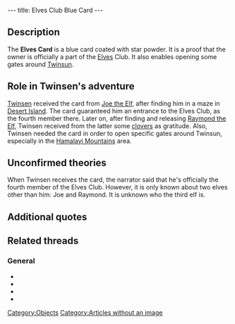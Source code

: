 ---
title: Elves Club Blue Card
---

{{Quote|
Quote=The Elves Club Blue Card. This card is coated with star powder and will allow you to open the doors with blue locks.|
Character=Official description}}

==Description==
The '''Elves Card''' is a blue card coated with star powder. It is a proof that the owner is officially a part of the [[Elves]] Club. It also enables opening some gates around [[Twinsun]].

==Role in Twinsen's adventure==
[[Twinsen]] received the card from [[Joe the Elf]], after finding him in a maze in [[Desert Island]]. The card guaranteed him an entrance to the Elves Club, as the fourth member there. Later on, after finding and releasing [[Raymond the Elf]], Twinsen received from the latter some [[clovers]] as gratitude. Also, Twinsen needed the card in order to open specific gates around Twinsun, especially in the [[Hamalayi Mountains]] area.

==Unconfirmed theories==
When Twinsen receives the card, the narrator said that he's officially the fourth member of the Elves Club. However, it is only known about two elves other than him: Joe and Raymond. It is unknown who the third elf is.

==Additional quotes==
{{Quote|
Quote=With this card you are the fourth member of the Elves club. Anyway, its your own business!|
Character=When Twisnen received the card}}
{{Quote|
Quote=You seem to be nice enough, I dub thee an honorary elf. Here's your card. It entitles you to a present.|
Character=Joe the Elf}}
{{Quote|
Quote=And if you have a membership card you can show me, I've something else for you.|
Character=Raymond the Elf}}

==Related threads==
===General===
* {{thread|id=10848|title=Third member of the elves club...}}
* {{thread|id=5900|title=Blue card mystery}}
* {{thread|id=2821|title=Three general questions and a "Have you done this yet. . . "}}
* {{thread|id=445|title=about the funny things...}}

[[Category:Objects]]
[[Category:Articles without an image]]